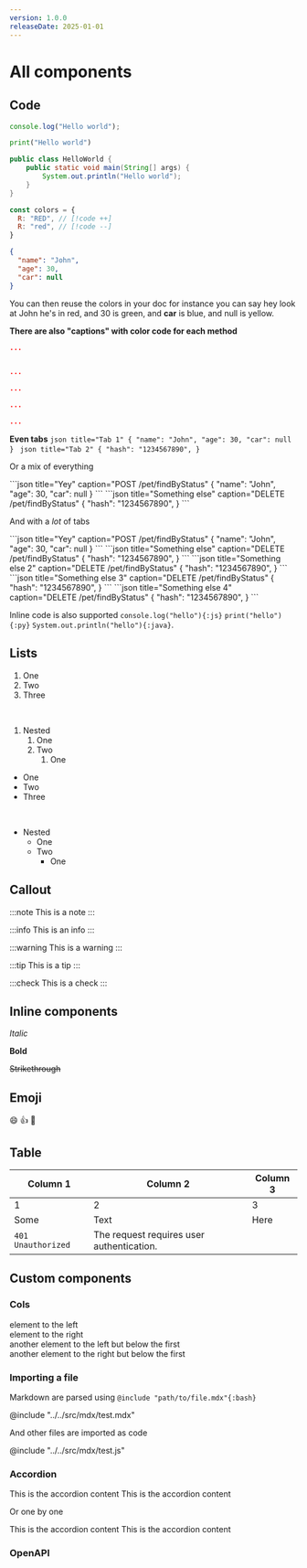 ```yaml
---
version: 1.0.0
releaseDate: 2025-01-01
---
```


# All components

## Code

```ts twoslash
console.log("Hello world");
```

```py
print("Hello world")
```

```java title="hello.java" showLineNumbers {3}
public class HelloWorld {
    public static void main(String[] args) {
        System.out.println("Hello world");
    }
}
```

```js
const colors = {
  R: "RED", // [!code ++]
  R: "red", // [!code --]
}
```

```json title="Request" /John/#r /30/#g /car/#b /null/#y 
{
  "name": "John",
  "age": 30,
  "car": null
}
```

You can then reuse the colors in your doc for instance you can say hey look at <R>John</R> he's in red, and <G>30</G> is green, and <B>car</B> is blue, and <Y>null</Y> is yellow.


**There are also "captions" with color code for each method**

```json title="Response" caption="GET /pet/findByStatus"
...
```
```json title="Response" caption="DELETE /pet/findByStatus"

...
```
```json title="Response" caption="POST /pet/findByStatus"
...
```
```json title="Response" caption="PATCH /pet/findByStatus"
...
```
```json title="Response" caption="PUT /pet/findByStatus"
...
```


**Even tabs**
<CodeGroup>
    ```json title="Tab 1"
    {
      "name": "John",
      "age": 30,
      "car": null
    }
    ```
    ```json title="Tab 2"
    {
      "hash": "1234567890",
    }
    ```
</CodeGroup>

Or a mix of everything

<CodeGroup title="Request">
    ```json title="Yey" caption="POST /pet/findByStatus"
    {
      "name": "John",
      "age": 30,
      "car": null
    }
    ```
    ```json title="Something else" caption="DELETE /pet/findByStatus"
    {
      "hash": "1234567890",
    }
    ```
</CodeGroup>

And with a *lot* of tabs 

<CodeGroup title="Request">
    ```json title="Yey" caption="POST /pet/findByStatus"
    {
      "name": "John",
      "age": 30,
      "car": null
    }
    ```
    ```json title="Something else" caption="DELETE /pet/findByStatus"
    {
      "hash": "1234567890",
    }
    ```
    ```json title="Something else 2" caption="DELETE /pet/findByStatus"
    {
      "hash": "1234567890",
    }
    ```
    ```json title="Something else 3" caption="DELETE /pet/findByStatus"
    {
      "hash": "1234567890",
    }
    ```
    ```json title="Something else 4" caption="DELETE /pet/findByStatus"
    {
      "hash": "1234567890",
    }
    ```
</CodeGroup>


Inline code is also supported `console.log("hello"){:js}` `print("hello"){:py}` `System.out.println("hello"){:java}`. 

## Lists

1. One
2. Two
3. Three

<br/>

1. Nested
    1. One
    2. Two
        1. One
- One
- Two
- Three

<br/>

- Nested
  - One
  - Two
    - One
## Callout

:::note
This is a note
:::

:::info
This is an info
:::

:::warning
This is a warning
:::

:::tip
This is a tip
:::

:::check
This is a check
:::

## Inline components

*Italic*

**Bold**

~~Strikethrough~~


## Emoji

:smile:
:+1:
:tada:

## Table

| Column 1 | Column 2 | Column 3 |
| -------- | -------- | -------- |
| 1        | 2        | 3        |
| Some     | Text     | Here     |
| `401 Unauthorized` | The request requires user authentication. | |

## Custom components

### Cols

<Col>
  <div>element to the left</div>
  <div>element to the right</div>
  <div>another element to the left but below the first</div>
  <div>another element to the right but below the first</div>
</Col>

### Importing a file

Markdown are parsed using `@include "path/to/file.mdx"{:bash}`

@include "../../src/mdx/test.mdx"

And other files are imported as code

@include "../../src/mdx/test.js"

### Accordion

<Accordion multiple>
  <AccordionItem title="Title 1">
      This is the accordion content
  </AccordionItem>
  <AccordionItem title="Title 2">
      This is the accordion content
  </AccordionItem>
</Accordion>

Or one by one

<Accordion>
  <AccordionItem title="Title 1">
      This is the accordion content
  </AccordionItem>
  <AccordionItem title="Title 2">
      This is the accordion content
  </AccordionItem>
</Accordion>


### OpenAPI

<OpenapiSchema path="/pet/findByStatus" method="get" />

